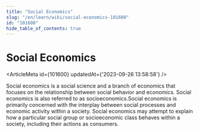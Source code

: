 ```yaml
---
title: "Social Economics"
slug: "/en/learn/wiki/social-economics-101600"
id: "101600"
hide_table_of_contents: true
---
```



# Social Economics

<ArticleMeta id={101600} updatedAt={'2023-09-26 13:58:58'} />
<div className='border-solid border-b border-t-0 my-4 border-[var(--ifm-color-gray-300)]' />

Social economics is a social science and a branch of economics that focuses on the relationship between social behavior and economics. Social economics is also referred to as socioeconomics.Social economics is primarily concerned with the interplay between social processes and economic activity within a society. Social economics may attempt to explain how a particular social group or socioeconomic class behaves within a society, including their actions as consumers.

